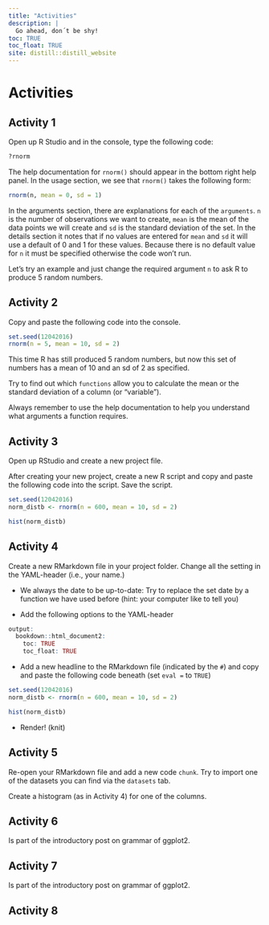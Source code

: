 ```yaml
---
title: "Activities"
description: |
  Go ahead, don´t be shy!
toc: TRUE
toc_float: TRUE
site: distill::distill_website
---
```


# Activities

## Activity 1

Open up R Studio and in the console, type the following code:

```r
?rnorm
```

The help documentation for `rnorm()` should appear in the bottom right help panel. In the usage section, we see that `rnorm()` takes the following form:

```r
rnorm(n, mean = 0, sd = 1)
```

In the arguments section, there are explanations for each of the `arguments`. `n` is the number of observations we want to create, `mean` is the mean of the data points we will create and `sd` is the standard deviation of the set. In the details section it notes that if no values are entered for `mean` and `sd` it will use a default of 0 and 1 for these values. Because there is no default value for `n` it must be specified otherwise the code won't run.

Let's try an example and just change the required argument `n` to ask R to produce 5 random numbers.

## Activity 2

Copy and paste the following code into the console.

```r
set.seed(12042016)
rnorm(n = 5, mean = 10, sd = 2)
```

This time R has still produced 5 random numbers, but now this set of numbers has a mean of 10 and an sd of 2 as specified. 

Try to find out which `functions` allow you to calculate the mean or the standard deviation of a column (or "variable").

Always remember to use the help documentation to help you understand what arguments a function requires.

## Activity 3
Open up RStudio and create a new project file.

After creating your new project, create a new R script and copy and paste the following code into the script. Save the script.

```r
set.seed(12042016)
norm_distb <- rnorm(n = 600, mean = 10, sd = 2)

hist(norm_distb)
```

## Activity 4
Create a new RMarkdown file in your project folder. Change all the setting in the YAML-header (i.e., your name.)

* We always the date to be up-to-date: Try to replace the set date by a function we have used before (hint: your computer like to tell you)

* Add the following options to the YAML-header

```r
output: 
  bookdown::html_document2:
    toc: TRUE
    toc_float: TRUE
```

* Add a new headline to the RMarkdown file (indicated by the `#`) and copy and paste the following code beneath (set `eval =` to `TRUE`)

```r
set.seed(12042016)
norm_distb <- rnorm(n = 600, mean = 10, sd = 2)

hist(norm_distb)
```

* Render! (knit)

## Activity 5
Re-open your RMarkdown file and add a new code `chunk`. Try to import one of the datasets you can find via the `datasets` tab.

Create a histogram (as in Activity 4) for one of the columns.

## Activity 6
Is part of the introductory post on grammar of ggplot2.


## Activity 7
Is part of the introductory post on grammar of ggplot2.

## Activity 8


